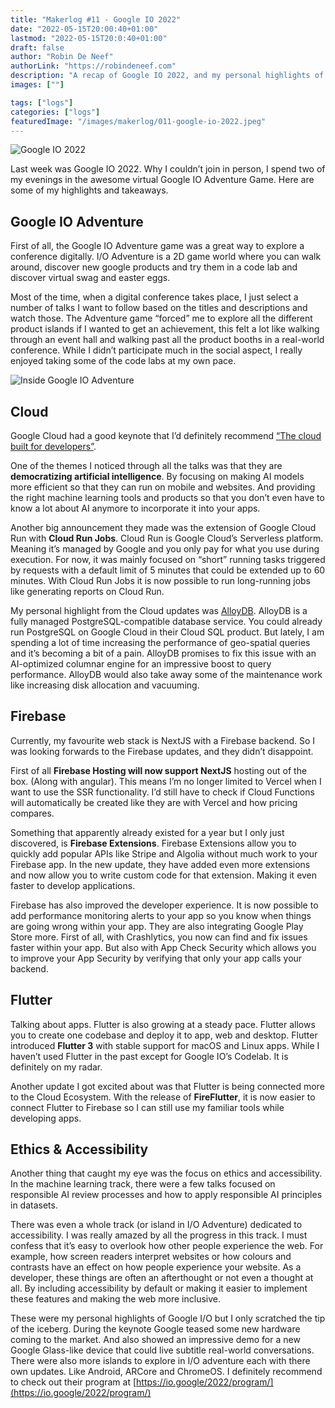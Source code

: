 ```yaml
---
title: "Makerlog #11 - Google IO 2022"
date: "2022-05-15T20:00:40+01:00"
lastmod: "2022-05-15T20:0:40+01:00"
draft: false
author: "Robin De Neef"
authorLink: "https://robindeneef.com"
description: "A recap of Google IO 2022, and my personal highlights of the conference"
images: [""]

tags: ["logs"]
categories: ["logs"]
featuredImage: "/images/makerlog/011-google-io-2022.jpeg"
---
```

![Google IO 2022](/images/makerlog/011-google-io-2022.jpeg)

Last week was Google IO 2022. Why I couldn’t join in person, I spend two of my evenings in the awesome virtual Google IO Adventure Game. Here are some of my highlights and takeaways.

## Google IO Adventure

First of all, the Google IO Adventure game was a great way to explore a conference digitally. I/O Adventure is a 2D game world where you can walk around, discover new google products and try them in a code lab and discover virtual swag and easter eggs. 

Most of the time, when a digital conference takes place, I just select a number of talks I want to follow based on the titles and descriptions and watch those. The Adventure game “forced” me to explore all the different product islands if I wanted to get an achievement, this felt a lot like walking through an event hall and walking past all the product booths in a real-world conference. While I didn’t participate much in the social aspect, I really enjoyed taking some of the code labs at my own pace. 

![Inside Google IO Adventure](/images/makerlog/011-io-adventure.jpg)

## Cloud

Google Cloud had a good keynote that I’d definitely recommend [“The cloud built for developers”](https://www.youtube.com/watch?v=K4Benk0SPE8). 

One of the themes I noticed through all the talks was that they are **democratizing artificial intelligence**. By focusing on making AI models more efficient so that they can run on mobile and websites. And providing the right machine learning tools and products so that you don’t even have to know a lot about AI anymore to incorporate it into your apps. 

Another big announcement they made was the extension of Google Cloud Run with **Cloud Run Jobs**. Cloud Run is Google Cloud’s Serverless platform. Meaning it’s managed by Google and you only pay for what you use during execution. For now, it was mainly focused on “short” running tasks triggered by requests with a default limit of 5 minutes that could be extended up to 60 minutes. With Cloud Run Jobs it is now possible to run long-running jobs like generating reports on Cloud Run. 

My personal highlight from the Cloud updates was [AlloyDB](https://www.gcpsecured.com/posts/2022-05-what-is-alloydb). AlloyDB is a fully managed PostgreSQL-compatible database service. You could already run PostgreSQL on Google Cloud in their Cloud SQL product. But lately, I am spending a lot of time increasing the performance of geo-spatial queries and it’s becoming a bit of a pain. AlloyDB promises to fix this issue with an AI-optimized columnar engine for an impressive boost to query performance. AlloyDB would also take away some of the maintenance work like increasing disk allocation and vacuuming. 

## Firebase

Currently, my favourite web stack is NextJS with a Firebase backend. So I was looking forwards to the Firebase updates, and they didn’t disappoint. 

First of all **Firebase Hosting will now support NextJS** hosting out of the box. (Along with angular). This means I’m no longer limited to Vercel when I want to use the SSR functionality. I’d still have to check if Cloud Functions will automatically be created like they are with Vercel and how pricing compares.

Something that apparently already existed for a year but I only just discovered, is **Firebase Extensions**. Firebase Extensions allow you to quickly add popular APIs like Stripe and Algolia without much work to your Firebase app. In the new update, they have added even more extensions and now allow you to write custom code for that extension. Making it even faster to develop applications. 

Firebase has also improved the developer experience. It is now possible to add performance monitoring alerts to your app so you know when things are going wrong within your app. They are also integrating Google Play Store more. First of all, with Crashlytics, you now can find and fix issues faster within your app. But also with App Check Security which allows you to improve your App Security by verifying that only your app calls your backend. 

## Flutter

Talking about apps. Flutter is also growing at a steady pace. Flutter allows you to create one codebase and deploy it to app, web and desktop. Flutter introduced **Flutter 3** with stable support for macOS and Linux apps. While I haven’t used Flutter in the past except for Google IO’s Codelab. It is definitely on my radar. 

Another update I got excited about was that Flutter is being connected more to the Cloud Ecosystem. With the release of **FireFlutter**, it is now easier to connect Flutter to Firebase so I can still use my familiar tools while developing apps.

## Ethics & Accessibility

Another thing that caught my eye was the focus on ethics and accessibility. In the machine learning track, there were a few talks focused on responsible AI review processes and how to apply responsible AI principles in datasets. 

There was even a whole track (or island in I/O Adventure) dedicated to accessibility. I was really amazed by all the progress in this track. I must confess that it’s easy to overlook how other people experience the web. For example, how screen readers interpret websites or how colours and contrasts have an effect on how people experience your website. As a developer, these things are often an afterthought or not even a thought at all. By including accessibility by default or making it easier to implement these features and making the web more inclusive. 

These were my personal highlights of Google I/O but I only scratched the tip of the iceberg. During the keynote Google teased some new hardware coming to the market. And also showed an impressive demo for a new Google Glass-like device that could live subtitle real-world conversations. There were also more islands to explore in I/O adventure each with there own updates. Like Android, ARCore and ChromeOS. I definitely recommend to check out their program at [https://io.google/2022/program/](https://io.google/2022/program/)